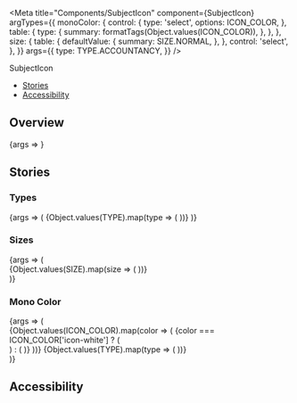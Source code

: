 
<Meta
  title="Components/SubjectIcon"
  component={SubjectIcon}
  argTypes={{
    monoColor: {
      control: {
        type: 'select',
        options: ICON_COLOR,
      },
      table: {
        type: {
          summary: formatTags(Object.values(ICON_COLOR)),
        },
      },
    },
    size: {
      table: {
        defaultValue: {
          summary: SIZE.NORMAL,
        },
      },
      control: 'select',
    },
  }}
  args={{
    type: TYPE.ACCOUNTANCY,
  }}
/>

<PageHeader>SubjectIcon</PageHeader>

- [Stories](#stories)
- [Accessibility](#accessibility)

## Overview

<Canvas>
  <Story name="Default">{args => <SubjectIcon {...args} />}</Story>
</Canvas>

<ArgsTable story="Default" />

## Stories

### Types

<Canvas>
  <Story name="Types">
    {args => (
      <Flex wrap>
        {Object.values(TYPE).map(type => (
          <StoryVariant label={`type - ${type}`} width={200} key={type}>
            <SubjectIcon {...args} type={type} />
          </StoryVariant>
        ))}
      </Flex>
    )}
  </Story>
</Canvas>

### Sizes

<Canvas>
  <Story name="Sizes">
    {args => (
      <div>
        {Object.values(SIZE).map(size => (
          <StoryVariant label={`size - ${size}`} key={size}>
            <SubjectIcon {...args} size={size} />
          </StoryVariant>
        ))}
      </div>
    )}
  </Story>
</Canvas>

### Mono Color

<Canvas>
  <Story name="Mono Color">
    {args => (
      <div>
        <Flex wrap>
          {Object.values(ICON_COLOR).map(color => (
            <StoryVariant
              width={200}
              label={`color - ${color}`}
              style={{
                width: '200px',
                background:
                  color === ICON_COLOR['icon-white']
                    ? hex['gray-50']
                    : 'transparent',
              }}
              key={color}
            >
              {color === ICON_COLOR['icon-white'] ? (
                <div className="sg-story-variant-dark-box">
                  <SubjectIcon {...args} monoColor={color} />
                </div>
              ) : (
                <SubjectIcon {...args} monoColor={color} />
              )}
            </StoryVariant>
          ))}
        </Flex>
        <Flex wrap>
          {Object.values(TYPE).map(type => (
            <StoryVariant label={type} width={200} key={type}>
              <SubjectIcon
                monoColor={ICON_COLOR['icon-blue-50']}
                {...args}
                type={type}
              />
            </StoryVariant>
          ))}
        </Flex>
      </div>
    )}
  </Story>
</Canvas>

## Accessibility

<SubjectIconA11y />
